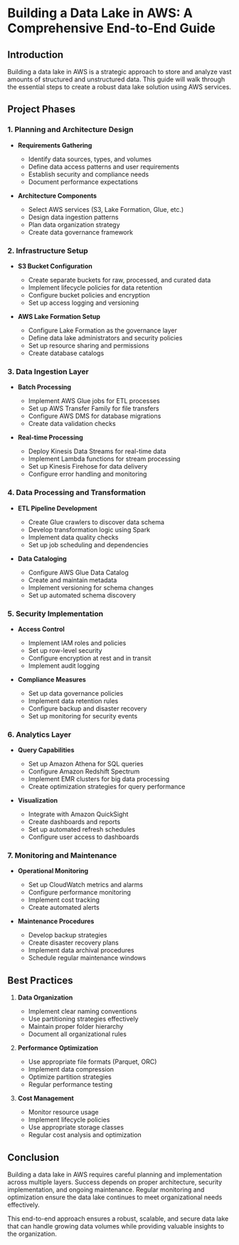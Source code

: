# Building a Data Lake in AWS: A Comprehensive End-to-End Guide

## Introduction
Building a data lake in AWS is a strategic approach to store and analyze vast amounts of structured and unstructured data. This guide will walk through the essential steps to create a robust data lake solution using AWS services.

## Project Phases

### 1. Planning and Architecture Design
* **Requirements Gathering**
  - Identify data sources, types, and volumes
  - Define data access patterns and user requirements
  - Establish security and compliance needs
  - Document performance expectations

* **Architecture Components**
  - Select AWS services (S3, Lake Formation, Glue, etc.)
  - Design data ingestion patterns
  - Plan data organization strategy
  - Create data governance framework

### 2. Infrastructure Setup
* **S3 Bucket Configuration**
  - Create separate buckets for raw, processed, and curated data
  - Implement lifecycle policies for data retention
  - Configure bucket policies and encryption
  - Set up access logging and versioning

* **AWS Lake Formation Setup**
  - Configure Lake Formation as the governance layer
  - Define data lake administrators and security policies
  - Set up resource sharing and permissions
  - Create database catalogs

### 3. Data Ingestion Layer
* **Batch Processing**
  - Implement AWS Glue jobs for ETL processes
  - Set up AWS Transfer Family for file transfers
  - Configure AWS DMS for database migrations
  - Create data validation checks

* **Real-time Processing**
  - Deploy Kinesis Data Streams for real-time data
  - Implement Lambda functions for stream processing
  - Set up Kinesis Firehose for data delivery
  - Configure error handling and monitoring

### 4. Data Processing and Transformation
* **ETL Pipeline Development**
  - Create Glue crawlers to discover data schema
  - Develop transformation logic using Spark
  - Implement data quality checks
  - Set up job scheduling and dependencies

* **Data Cataloging**
  - Configure AWS Glue Data Catalog
  - Create and maintain metadata
  - Implement versioning for schema changes
  - Set up automated schema discovery

### 5. Security Implementation
* **Access Control**
  - Implement IAM roles and policies
  - Set up row-level security
  - Configure encryption at rest and in transit
  - Implement audit logging

* **Compliance Measures**
  - Set up data governance policies
  - Implement data retention rules
  - Configure backup and disaster recovery
  - Set up monitoring for security events

### 6. Analytics Layer
* **Query Capabilities**
  - Set up Amazon Athena for SQL queries
  - Configure Amazon Redshift Spectrum
  - Implement EMR clusters for big data processing
  - Create optimization strategies for query performance

* **Visualization**
  - Integrate with Amazon QuickSight
  - Create dashboards and reports
  - Set up automated refresh schedules
  - Configure user access to dashboards

### 7. Monitoring and Maintenance
* **Operational Monitoring**
  - Set up CloudWatch metrics and alarms
  - Configure performance monitoring
  - Implement cost tracking
  - Create automated alerts

* **Maintenance Procedures**
  - Develop backup strategies
  - Create disaster recovery plans
  - Implement data archival procedures
  - Schedule regular maintenance windows

## Best Practices
1. **Data Organization**
   - Implement clear naming conventions
   - Use partitioning strategies effectively
   - Maintain proper folder hierarchy
   - Document all organizational rules

2. **Performance Optimization**
   - Use appropriate file formats (Parquet, ORC)
   - Implement data compression
   - Optimize partition strategies
   - Regular performance testing

3. **Cost Management**
   - Monitor resource usage
   - Implement lifecycle policies
   - Use appropriate storage classes
   - Regular cost analysis and optimization

## Conclusion
Building a data lake in AWS requires careful planning and implementation across multiple layers. Success depends on proper architecture, security implementation, and ongoing maintenance. Regular monitoring and optimization ensure the data lake continues to meet organizational needs effectively.

This end-to-end approach ensures a robust, scalable, and secure data lake that can handle growing data volumes while providing valuable insights to the organization.